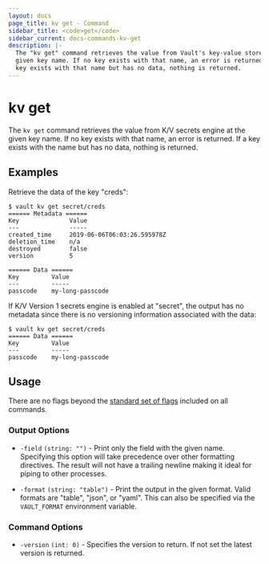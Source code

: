 ```yaml
---
layout: docs
page_title: kv get - Command
sidebar_title: <code>get</code>
sidebar_current: docs-commands-kv-get
description: |-
  The "kv get" command retrieves the value from Vault's key-value store at the
  given key name. If no key exists with that name, an error is returned. If a
  key exists with that name but has no data, nothing is returned.
---
```


# kv get

The `kv get` command retrieves the value from K/V secrets engine at the given
key name. If no key exists with that name, an error is returned. If a key exists
with the name but has no data, nothing is returned.

## Examples

Retrieve the data of the key "creds":

```text
$ vault kv get secret/creds
====== Metadata ======
Key              Value
---              -----
created_time     2019-06-06T06:03:26.595978Z
deletion_time    n/a
destroyed        false
version          5

====== Data ======
Key         Value
---         -----
passcode    my-long-passcode
```

If K/V Version 1 secrets engine is enabled at "secret", the output has no
metadata since there is no versioning information associated with the data:

```text
$ vault kv get secret/creds
====== Data ======
Key         Value
---         -----
passcode    my-long-passcode
```

## Usage

There are no flags beyond the [standard set of flags](/docs/commands/index.html)
included on all commands.

### Output Options

- `-field` `(string: "")` - Print only the field with the given name. Specifying
  this option will take precedence over other formatting directives. The result
  will not have a trailing newline making it ideal for piping to other
  processes.

- `-format` `(string: "table")` - Print the output in the given format. Valid
  formats are "table", "json", or "yaml". This can also be specified via the
  `VAULT_FORMAT` environment variable.

### Command Options

- `-version` `(int: 0)` - Specifies the version to return. If not set the
 latest version is returned.
